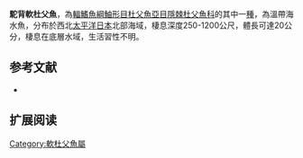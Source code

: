 {{Speciesbox
| name = 駝背軟杜父魚
| image = 
| image_width = 250px
| image_caption = 
| status = NE
| status_system = IUCN3.1
| genus = Malacocottus
| species = gibber
| authority = [[Sakamoto|Sakamoto]], 1930
| synonyms = 
}}

'''駝背軟杜父魚'''，為[[輻鰭魚綱|輻鰭魚綱]][[鮋形目|鮋形目]][[杜父魚亞目|杜父魚亞目]][[隱棘杜父魚科|隱棘杜父魚科]]的其中一[[種|種]]，為溫帶海水魚，分布於西北[[太平洋|太平洋]][[日本|日本]]北部海域，棲息深度250-1200公尺，體長可達20公分，棲息在底層水域，生活習性不明。
==参考文献==
*{{FishBase_species|genus=Malacocottus|species=gibber|year=2014|month=5}}

== 扩展阅读 ==
{{refbegin}}
{{wikispecies-inline|Malacocottus gibber|駝背軟杜父魚}}
{{refend}}

{{Wikispecies|Malacocottus gibber}}
{{Taxonbar|from=Q5020537}}

[[Category:軟杜父魚屬|Category:軟杜父魚屬]]


{{魚類小作品}}